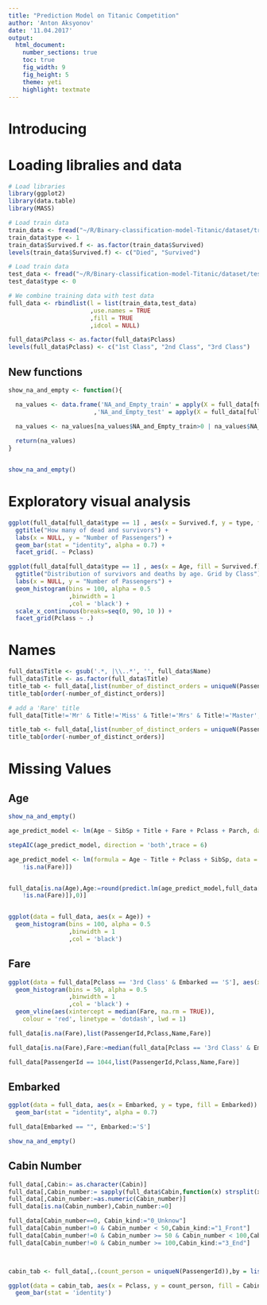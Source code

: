 ```yaml
---
title: "Prediction Model on Titanic Competition"
author: 'Anton Aksyonov'
date: '11.04.2017'
output:
  html_document:
    number_sections: true
    toc: true
    fig_width: 9
    fig_height: 5
    theme: yeti
    highlight: textmate
---
```


# Introducing

# Loading libralies and data

```r
# Load libraries 
library(ggplot2)
library(data.table)
library(MASS)
```


```r
# Load train data
train_data <- fread("~/R/Binary-classification-model-Titanic/dataset/train.csv", stringsAsFactors = TRUE)
train_data$type <- 1
train_data$Survived.f <- as.factor(train_data$Survived)
levels(train_data$Survived.f) <- c("Died", "Survived")

# Load train data
test_data <- fread("~/R/Binary-classification-model-Titanic/dataset/test.csv", stringsAsFactors = TRUE)
test_data$type <- 0
```


```r
# We combine training data with test data
full_data <- rbindlist(l = list(train_data,test_data)
                       ,use.names = TRUE
                       ,fill = TRUE
                       ,idcol = NULL)

full_data$Pclass <- as.factor(full_data$Pclass)
levels(full_data$Pclass) <- c("1st Class", "2nd Class", "3rd Class")

```

## New functions
```r
show_na_and_empty <- function(){

  na_values <- data.frame('NA_and_Empty_train' = apply(X = full_data[full_data$type == 1,],2, function(x){sum(is.na(x) | x == "")})
                        ,'NA_and_Empty_test' = apply(X = full_data[full_data$type == 0,],2, function(x){sum(is.na(x) | x == "")}))
  
  na_values <- na_values[na_values$NA_and_Empty_train>0 | na_values$NA_and_Empty_test>0,]

  return(na_values)    
}


show_na_and_empty()
```

# Exploratory visual analysis
```r
ggplot(full_data[full_data$type == 1] , aes(x = Survived.f, y = type, fill = Survived.f)) + 
  ggtitle("How many of dead and survivors") + 
  labs(x = NULL, y = "Number of Passengers") +
  geom_bar(stat = "identity", alpha = 0.7) + 
  facet_grid(. ~ Pclass)
```


```r
ggplot(full_data[full_data$type == 1] , aes(x = Age, fill = Survived.f)) + 
  ggtitle("Distribution of survivors and deaths by age. Grid by Class") + 
  labs(x = NULL, y = "Number of Passengers") +
  geom_histogram(bins = 100, alpha = 0.5
                 ,binwidth = 1
                 ,col = 'black') + 
  scale_x_continuous(breaks=seq(0, 90, 10 )) +
  facet_grid(Pclass ~ .)
```

# Names 
```r
full_data$Title <- gsub('.*, |\\..*', '', full_data$Name) 
full_data$Title <- as.factor(full_data$Title)
title_tab <- full_data[,list(number_of_distinct_orders = uniqueN(PassengerId)), by = list(Title)]
title_tab[order(-number_of_distinct_orders)]
```


```r
# add a 'Rare' title
full_data[Title!='Mr' & Title!='Miss' & Title!='Mrs' & Title!='Master',Title:='Rare']
```


```r
title_tab <- full_data[,list(number_of_distinct_orders = uniqueN(PassengerId)), by = Title]
title_tab[order(-number_of_distinct_orders)]
```

# Missing Values

## Age
```r
show_na_and_empty()
```
```r

age_predict_model <- lm(Age ~ SibSp + Title + Fare + Pclass + Parch, data = full_data[!is.na(Age)&!is.na(Fare)])

stepAIC(age_predict_model, direction = 'both',trace = 6)

```


```r

age_predict_model <- lm(formula = Age ~ Title + Pclass + SibSp, data = full_data[!is.na(Age) & 
    !is.na(Fare)])


full_data[is.na(Age),Age:=round(predict.lm(age_predict_model,full_data[!is.na(Age) & 
    !is.na(Fare)]),0)]


ggplot(data = full_data, aes(x = Age)) + 
  geom_histogram(bins = 100, alpha = 0.5
                 ,binwidth = 1
                 ,col = 'black')


```

## Fare
```r

ggplot(data = full_data[Pclass == '3rd Class' & Embarked == 'S'], aes(x = Fare)) + 
  geom_histogram(bins = 50, alpha = 0.5
                 ,binwidth = 1
                 ,col = 'black') + 
  geom_vline(aes(xintercept = median(Fare, na.rm = TRUE)),
    colour = 'red', linetype = 'dotdash', lwd = 1)

```

```r
full_data[is.na(Fare),list(PassengerId,Pclass,Name,Fare)]
```

```r
full_data[is.na(Fare),Fare:=median(full_data[Pclass == '3rd Class' & Embarked == 'S',Fare],na.rm = TRUE)]

full_data[PassengerId == 1044,list(PassengerId,Pclass,Name,Fare)]

```

## Embarked
```r

ggplot(data = full_data, aes(x = Embarked, y = type, fill = Embarked)) + 
  geom_bar(stat = "identity", alpha = 0.7)


```

```r
full_data[Embarked == "", Embarked:='S']
```


```r
show_na_and_empty()
```

## Cabin Number
```r

full_data[,Cabin:= as.character(Cabin)]
full_data[,Cabin_number:= sapply(full_data$Cabin,function(x) strsplit(x,'[A-Z]')[[1]][2])]
full_data[,Cabin_number:=as.numeric(Cabin_number)]
full_data[is.na(Cabin_number),Cabin_number:=0]

full_data[Cabin_number==0, Cabin_kind:="0_Unknow"]
full_data[Cabin_number!=0 & Cabin_number < 50,Cabin_kind:="1_Front"]
full_data[Cabin_number!=0 & Cabin_number >= 50 & Cabin_number < 100,Cabin_kind:="2_Middle"]
full_data[Cabin_number!=0 & Cabin_number >= 100,Cabin_kind:="3_End"]



cabin_tab <- full_data[,.(count_person = uniqueN(PassengerId)),by = list(Cabin_kind, Pclass)]

ggplot(data = cabin_tab, aes(x = Pclass, y = count_person, fill = Cabin_kind)) + 
  geom_bar(stat = 'identity')


```






